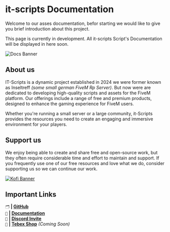
# it-scripts Documentation

Welcome to our asses documentation, befor starting we would like to give you brief introduction about this project.

<Callout type="warning">
  This page is currently in development. All it-scripts Script's Documentation will be displayed in here soon.
</Callout>

![Docs Banner](/docs-banner.png)

## About us
IT-Scripts is a dynamic project established in 2024 we were former known as Inseltreff *(some small german FiveM Rp Server)*. But now were are dedicated to developing high-quality scripts and assets for the FiveM platform. Our offerings include a range of free and premium products, designed to enhance the gaming experience for FiveM users.

Whether you're running a small server or a large community, it-Scripts provides the resources you need to create an engaging and immersive environment for your players.

## Support us
We enjoy being able to create and share free and open-source work, but they often require considerable time and effort to maintain and support.
If you frequently use one of  our free resources and love what we do, consider supporting us so we can continue our work.

[![Kofi Banner](/kofi-banner.jpg)](https://ko-fi.com/allroundjonu)

## Important Links

`🗂️` **| [GitHub](https://github.it-scripts.com)**\
`📖` **| [Documentation](https://docs.it-scripts.com)**\
`🔗` **| [Discord Invite](https://discord.it-scripts.com)**\
`🛒` **| [Tebex Shop]()** *(Coming Soon)*

